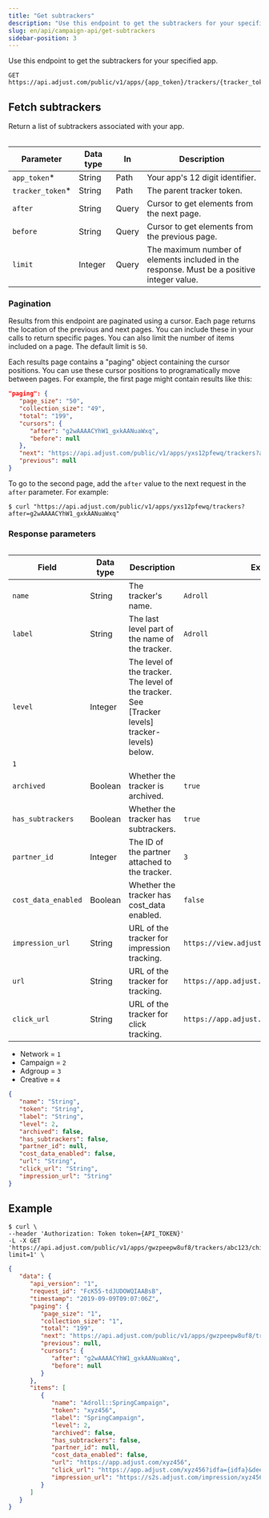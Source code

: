 ```yaml
---
title: "Get subtrackers"
description: "Use this endpoint to get the subtrackers for your specified app."
slug: en/api/campaign-api/get-subtrackers
sidebar-position: 3
---
```


Use this endpoint to get the subtrackers for your specified app.

```http title="Endpoint" "/{app_token}/trackers/{tracker_token}/children"
GET https://api.adjust.com/public/v1/apps/{app_token}/trackers/{tracker_token}/children
```

## Fetch subtrackers

Return a list of subtrackers associated with your app.

<Table>

| Parameter         | Data type | In    | Description                                                                                |
| ----------------- | --------- | ----- | ------------------------------------------------------------------------------------------ |
| `app_token`\*     | String    | Path  | Your app's 12 digit identifier.                                                            |
| `tracker_token`\* | String    | Path  | The parent tracker token.                                                                  |
| `after`           | String    | Query | Cursor to get elements from the next page.                                                 |
| `before`          | String    | Query | Cursor to get elements from the previous page.                                             |
| `limit`           | Integer   | Query | The maximum number of elements included in the response. Must be a positive integer value. |

</Table>

### Pagination

Results from this endpoint are paginated using a cursor. Each page returns the location of the previous and next pages. You can include these in your calls to return specific pages. You can also limit the number of items included on a page. The default limit is `50`.

Each results page contains a "paging" object containing the cursor positions. You can use these cursor positions to programatically move between pages. For example, the first page might contain results like this:

```json title="Pagination example"
"paging": {
   "page_size": "50",
   "collection_size": "49",
   "total": "199",
   "cursors": {
      "after": "g2wAAAACYhW1_gxkAANuaWxq",
      "before": null
   },
   "next": "https://api.adjust.com/public/v1/apps/yxs12pfewq/trackers?after=g2wAAAACYhW1_gxkAANuaWxq&limit=50",
   "previous": null
}
```

To go to the second page, add the `after` value to the next request in the `after` parameter. For example:

```console title="cURL" "after=g2wAAAACYhW1_gxkAANuaWxq"
$ curl "https://api.adjust.com/public/v1/apps/yxs12pfewq/trackers?after=g2wAAAACYhW1_gxkAANuaWxq"
```

### Response parameters

<Table search>

| Field               | Data type | Description                                                                                     | Example                                     |
| ------------------- | --------- | ----------------------------------------------------------------------------------------------- | ------------------------------------------- |
| `name`              | String    | The tracker's name.                                                                             | `Adroll`                                    |
| `label`             | String    | The last level part of the name of the tracker.                                                 | `Adroll`                                    |
| `level`             | Integer   | The level of the tracker. The level of the tracker. See [Tracker levels] tracker-levels) below. |
| `1`                 |
| `archived`          | Boolean   | Whether the tracker is archived.                                                                | `true`                                      |
| `has_subtrackers`   | Boolean   | Whether the tracker has subtrackers.                                                            | `true`                                      |
| `partner_id`        | Integer   | The ID of the partner attached to the tracker.                                                  | `3`                                         |
| `cost_data_enabled` | Boolean   | Whether the tracker has cost_data enabled.                                                      | `false`                                     |
| `impression_url`    | String    | URL of the tracker for impression tracking.                                                     | `https://view.adjust.com/impression/abc123` |
| `url`               | String    | URL of the tracker for tracking.                                                                | `https://app.adjust.com/abc123`             |
| `click_url`         | String    | URL of the tracker for click tracking.                                                          | `https://app.adjust.com/abc123`             |

</Table>

<Accordion title="Tracker levels">

-  Network = `1`
-  Campaign = `2`
-  Adgroup = `3`
-  Creative = `4`

</Accordion>

```json title="Response format"
{
   "name": "String",
   "token": "String",
   "label": "String",
   "level": 2,
   "archived": false,
   "has_subtrackers": false,
   "partner_id": null,
   "cost_data_enabled": false,
   "url": "String",
   "click_url": "String",
   "impression_url": "String"
}
```

## Example

```console title="cURL" "gwzpeepw8uf8" "abc123"
$ curl \
--header 'Authorization: Token token={API_TOKEN}'
-L -X GET 'https://api.adjust.com/public/v1/apps/gwzpeepw8uf8/trackers/abc123/children?limit=1' \
```

```json title="Success response"
{
   "data": {
      "api_version": "1",
      "request_id": "FcK55-tdJUDOWQIAABsB",
      "timestamp": "2019-09-09T09:07:06Z",
      "paging": {
         "page_size": "1",
         "collection_size": "1",
         "total": "199",
         "next": "https://api.adjust.com/public/v1/apps/gwzpeepw8uf8/trackers/abc123/children?after=g2wAAAACYhW1_gxkAANuaWxq&limit=1",
         "previous": null,
         "cursors": {
            "after": "g2wAAAACYhW1_gxkAANuaWxq",
            "before": null
         }
      },
      "items": [
         {
            "name": "Adroll::SpringCampaign",
            "token": "xyz456",
            "label": "SpringCampaign",
            "level": 2,
            "archived": false,
            "has_subtrackers": false,
            "partner_id": null,
            "cost_data_enabled": false,
            "url": "https://app.adjust.com/xyz456",
            "click_url": "https://app.adjust.com/xyz456?idfa={idfa}&deeplink=http%3A%2F%2Fa.b%2Fc%3Fd%3D1%26e%3D%%MACROS%%",
            "impression_url": "https://s2s.adjust.com/impression/xyz456?idfa={idfa}&s2s=1"
         }
      ]
   }
}
```
